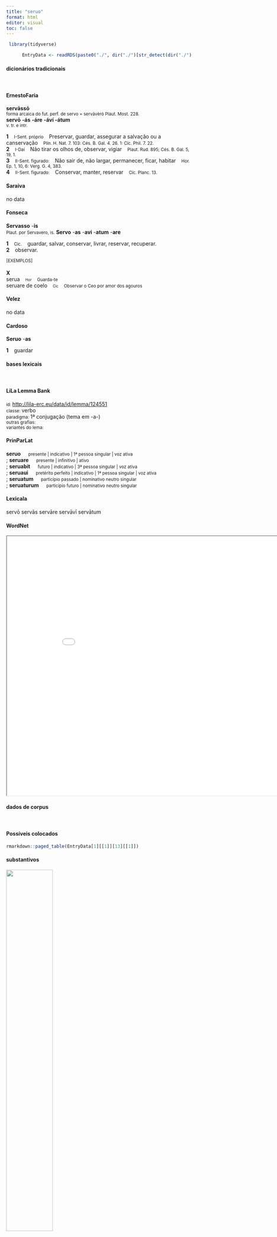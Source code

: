 ```yaml
---
title: "seruo"
format: html
editor: visual
toc: false
---
```



```r
 library(tidyverse) 

      EntryData <- readRDS(paste0("./", dir("./")[str_detect(dir("./"), "_xx115-101-114-117-111xx_.rds")]))

```


#### dicionários tradicionais

&emsp;




::: panel-tabset

#### ErnestoFaria

<b>servāssō</b> <br> <small>forma arcaica do fut. perf. de servo = servávèró Plaut. Most. 228.</small> <br> <small></small> 
 <b>servō</b> <b>-ás</b> <b>-áre</b> <b>-áví -átum</b> <br> <small>v. tr. e intr.</small> <br> <small></small>   <p> <b>1</b> &ensp; <small>I-Sent. próprio</small> &ensp; Preservar, guardar, assegurar a salvação ou a canservação &ensp; <small>Plín. H. Nat. 7. 103: Cés. B. Gal. 4. 26. 1: Cíc. Phil. 7. 22.</small> <br> <b>2</b> &ensp; <small>I-Daí</small> &ensp; Não tirar os olhos de, observar, vigiar &ensp; <small>Plaut. Rud. 895; Cés. B. Gal. 5, 19, 1.</small> <br> <b>3</b> &ensp; <small>II-Sent. figurado:</small> &ensp; Não sair de, não largar, permanecer, ficar, habitar &ensp; <small>Hor. Ep. 1, 10, 6: Verg. G. 4, 383.</small> <br> <b>4</b> &ensp; <small>II-Sent. figurado:</small> &ensp; Conservar, manter, reservar &ensp; <small>Cíc. Planc. 13.</small> </p>




#### Saraiva

no data




#### Fonseca

<b>Servasso</b> -<b>is</b> <br> <small>Plaut. por Servavero, is.</small> 
 <b>Servo</b> -<b>as</b> -<b>avi</b> -<b>atum</b> -<b>are</b>   <p> <b>1</b> &ensp; <small>Cic.</small> &ensp; guardar, salvar, conservar, livrar, reservar, recuperar. <br> <b>2</b> &ensp; observar. </p>   <p><small>[EXEMPLOS]</small><br> <br><b>X</b><br>serua &ensp; <small><small>Hor</small></small> &ensp; <small>Guarda-te</small> <br> seruare de coelo &ensp; <small><small>Cic</small></small> &ensp; <small>Observar o Ceo por amor dos agouros</small> </p>




#### Velez

no data




#### Cardoso

<b>Seruo</b> -<b>as</b>   <p> <b>1</b> &ensp; guardar </p>


:::



#### bases lexicais

&emsp;






::: panel-tabset

#### LiLa Lemma Bank

<small> id: </small> <a href=' http://lila-erc.eu/data/id/lemma/124551 ' target="_blank"> http://lila-erc.eu/data/id/lemma/124551 </a> <br>
<small> classe: </small> verbo    <br>
<small> paradigma: </small> 1ª conjugação (tema em -a-) <br>
<small> outras grafias: </small>  <br>
<small> variantes do lema: </small>  <br>





#### PrinParLat

<b> seruo </b>&emsp;<small> presente | indicativo | 1ª pessoa singular | voz ativa </small><br>
; <b> seruare </b>&emsp;<small> presente | infinitivo | ativo </small><br>
; <b> seruabit </b>&emsp;<small> futuro | indicativo | 3ª pessoa singular | voz ativa </small><br>
; <b> seruaui </b>&emsp;<small> pretérito perfeito | indicativo | 1ª pessoa singular | voz ativa </small><br>
; <b> seruatum </b>&emsp;<small> particípio passado | nominativo neutro singular </small><br>
; <b> seruaturum </b>&emsp;<small> particípio futuro | nominativo neutro singular </small><br>





#### Lexicala

servō 
 servās 
 servāre 
 servāvī 
 servātum




#### WordNet

<iframe width='900' height='700' src='Media/Tree__xx115-101-114-117-111xx__sem_type_lexemes_pt.html'>

</iframe>


:::



#### dados de corpus

&emsp;




::: panel-tabset

#### Possíveis colocados

```r

rmarkdown::paged_table(EntryData[1][[1]][13][[1]])

```


#### substantivos

![](./Media/wordcloud__xx115-101-114-117-111xx__BY_collocate_scoreSUBST.webp){width=50% fig-alt='This chart plots collocate by scoreSUBST, for the headword seruo here are all the values plotted: collocate: fortuna; scoreSUBST: 2. collocate: uolo; scoreSUBST: 0. collocate: que; scoreSUBST: 0. collocate: possum; scoreSUBST: 0'}




#### adjetivos

![](./Media/wordcloud__xx115-101-114-117-111xx__BY_collocate_scoreADJ.webp){width=50% fig-alt='This chart plots collocate by scoreADJ, for the headword seruo here are all the values plotted: collocate: fortuna; scoreADJ: 0. collocate: uolo; scoreADJ: 0. collocate: que; scoreADJ: 0. collocate: possum; scoreADJ: 0'}




#### verbos

![](./Media/wordcloud__xx115-101-114-117-111xx__BY_collocate_scoreVERBO.webp){width=50% fig-alt='This chart plots collocate by scoreVERBO, for the headword seruo here are all the values plotted: collocate: fortuna; scoreVERBO: 0. collocate: uolo; scoreVERBO: 2. collocate: que; scoreVERBO: 0. collocate: possum; scoreVERBO: 2'}




#### advérbios

![](./Media/wordcloud__xx115-101-114-117-111xx__BY_collocate_scoreADV.webp){width=50% fig-alt='This chart plots collocate by scoreADV, for the headword seruo here are all the values plotted: collocate: fortuna; scoreADV: 0. collocate: uolo; scoreADV: 0. collocate: que; scoreADV: 0. collocate: possum; scoreADV: 0'}




#### preposições e conjunções

![](./Media/wordcloud__xx115-101-114-117-111xx__BY_collocate_scoreFUNC.webp){width=50% fig-alt='This chart plots collocate by scoreFUNC, for the headword seruo here are all the values plotted: collocate: fortuna; scoreFUNC: 0. collocate: uolo; scoreFUNC: 0. collocate: que; scoreFUNC: 0. collocate: possum; scoreFUNC: 0'}


:::



::: panel-tabset

#### ExemplosTraduzidos

<p> hos subsecuti equites calonesque eodem impetu militum uirtute <b>seruantur</b> <br> <small> Caes.Gal.6.40.5 <br> Os criados e os cavaleiros, seguindo-os com o mesmo ímpeto, são salvos pela coragem dos soldados. <small> [JDD, de outra edição] </small> </small> </p>
; <p> etiamnunc <b>seruari</b> potest sed si cito illi manus porrigitur <br> <small> Sen.Ep.29.4 <br> ainda agora pode ser salvo, mas se lhe é estendida rapidamente a mão. <small> [JDD] </small> </small> </p>
; <p> at te eadem tua fortuna <b>seruauit</b> in cubiculo malle dixisti <br> <small> Cic.Deiot.21 <br> Mas aquela mesma boa sorte tua te salvou: disseste que preferias no quarto.” <small> [JDD] </small> </small> </p>
; <p> hac lege sublata uidentur ne uobis posse Caesaris acta <b>seruari</b> <br> <small> Cic.Phil.1.19.4 <br> Tirada essa lei, as resoluções de César vos parecem poder ser mantidas? <small> [JDD] </small> </small> </p>
; <p> tua te inquit eadem quae saepe fortuna <b>seruauit</b> negauisti tum te inspicere uelle <br> <small> Cic.Deiot.19 <br> “Tua boa sorte,” diz “a mesma que muitas outras vezes, te salvou: disseste que não querias ver [os presentes] naquela ocasião.” <small> [JDD] </small> </small> </p>





#### Frequência por autor

![](./Media/barchart__xx115-101-114-117-111xx__lemma_BY_author_Frequencies.webp){width=50% fig-alt='This charts plots the frequency of lemma by author_Frequencies. The Ovidius subcorpus registers the highest normalized frequency, with the value of 6.86 and an absolute frequency of 4. The Horatius subcorpus follows, with a normalized frequency of 6.22 and an absolute frequency of 7. the subcorpus with the least normalized frequency is Suetonius with the normalized value of 0 and an absolute freqeuncy of 0. here are all the values: subcorpus: Caesar ; normalized frequency: 7 ; absolute frequency: 2.64370420726641. subcorpus: Cicero ; normalized frequency: 43 ; absolute frequency: 2.67872716852309. subcorpus: Horatius ; normalized frequency: 7 ; absolute frequency: 6.21614421454578. subcorpus: Ovidius ; normalized frequency: 4 ; absolute frequency: 6.86341798215511. subcorpus: Phaedrus ; normalized frequency: 3 ; absolute frequency: 4.5544253833308. subcorpus: Sallustius ; normalized frequency: 2 ; absolute frequency: 1.85511548093869. subcorpus: Seneca ; normalized frequency: 18 ; absolute frequency: 3.35939978723801. subcorpus: Suetonius ; normalized frequency: 0 ; absolute frequency: 0. subcorpus: Tacitus ; normalized frequency: 0 ; absolute frequency: 0. subcorpus: Vergilius ; normalized frequency: 3 ; absolute frequency: 5.79150579150579. subcorpus: Hieronymus ; normalized frequency: 2 ; absolute frequency: 4.49337227589306'}




#### Frequência por gênero

![](./Media/barchart__xx115-101-114-117-111xx__lemma_BY_genre_Frequencies.webp){width=50% fig-alt='This charts plots the frequency of lemma by genre_Frequencies. The Poesia.didática subcorpus registers the highest normalized frequency, with the value of 5.94 and an absolute frequency of 7. The Poesia.lírica subcorpus follows, with a normalized frequency of 5.89 and an absolute frequency of 7. the subcorpus with the least normalized frequency is Prosa.histórica with the normalized value of 2.19 and an absolute freqeuncy of 9. here are all the values: subcorpus: Prosa.histórica ; normalized frequency: 9 ; absolute frequency: 2.1909004600891. subcorpus: Prosa.filosófica ; normalized frequency: 16 ; absolute frequency: 2.63587090822227. subcorpus: Prosa.oratória ; normalized frequency: 30 ; absolute frequency: 2.88037790558121. subcorpus: Prosa.epistolográfica ; normalized frequency: 11 ; absolute frequency: 2.91475661782241. subcorpus: Poesia.lírica ; normalized frequency: 7 ; absolute frequency: 5.88878606881467. subcorpus: Poesia.didática ; normalized frequency: 7 ; absolute frequency: 5.93773856985325. subcorpus: Poesia.trágica ; normalized frequency: 4 ; absolute frequency: 3.47463516330785. subcorpus: Poesia.épica ; normalized frequency: 3 ; absolute frequency: 5.79150579150579. subcorpus: Prosa.ficcional ; normalized frequency: 2 ; absolute frequency: 4.49337227589306'}




#### Frequência por século

![](./Media/barchart__xx115-101-114-117-111xx__lemma_BY_period_Frequencies.webp){width=50% fig-alt='This charts plots the frequency of lemma by period_Frequencies. The IV.d.C. subcorpus registers the highest normalized frequency, with the value of 4.49 and an absolute frequency of 2. The I.d.C. subcorpus follows, with a normalized frequency of 3.82 and an absolute frequency of 25. the subcorpus with the least normalized frequency is II.d.C. with the normalized value of 0 and an absolute freqeuncy of 0. here are all the values: subcorpus: I.a.C. ; normalized frequency: 62 ; absolute frequency: 2.88573423318594. subcorpus: I.d.C. ; normalized frequency: 25 ; absolute frequency: 3.82438427413186. subcorpus: II.d.C. ; normalized frequency: 0 ; absolute frequency: 0. subcorpus: IV.d.C. ; normalized frequency: 2 ; absolute frequency: 4.49337227589306'}


:::

